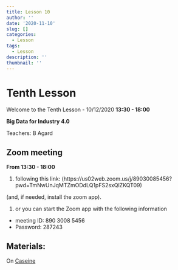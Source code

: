 ```yaml
---
title: Lesson 10
author: ''
date: '2020-11-10'
slug: []
categories:
  - Lesson
tags:
  - Lesson
description: ''
thumbnail: ''
---
```


# Tenth Lesson

Welcome to the Tenth Lesson - 10/12/2020 **13:30 - 18:00**

**Big Data for Industry 4.0**

Teachers: B Agard

## Zoom meeting

**From 13:30 - 18:00**

1. following this link: (https://us02web.zoom.us/j/89030085456?pwd=TmNwUnJqMTZmODdLQ1pFS2sxQlZKQT09)

(and, if needed, install the zoom app).

1. or you can start the Zoom app with the following information
  + meeting ID: 890 3008 5456
  + Password: 287243


## Materials:

On [Caseine](https://moodle.caseine.org/course/view.php?id=644&section=0#section-11)

